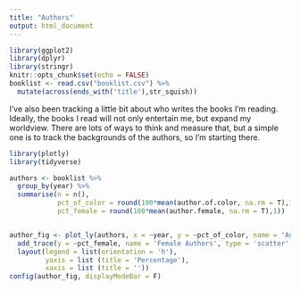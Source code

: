 ```yaml
---
title: "Authors"
output: html_document
---
```


```r
library(ggplot2)
library(dplyr)
library(stringr)
knitr::opts_chunk$set(echo = FALSE)
booklist <- read.csv("booklist.csv") %>%
  mutate(across(ends_with('title'),str_squish))

```

I've also been tracking a little bit about who writes the books I'm reading. Ideally, the books I read will not only entertain me, but expand my worldview. There are lots of ways to think and measure that, but a simple one is to track the
backgrounds of the authors, so I'm starting there.


```r

library(plotly)
library(tidyverse)

authors <- booklist %>%
  group_by(year) %>%
  summarise(n = n(),
            pct_of_color = round(100*mean(author.of.color, na.rm = T),1),
            pct_female = round(100*mean(author.female, na.rm = T),1)) 


author_fig <- plot_ly(authors, x = ~year, y = ~pct_of_color, name = 'Authors of Color', type = 'scatter', mode = 'lines+markers') %>%
  add_trace(y = ~pct_female, name = 'Female Authors', type = 'scatter', mode = 'lines+markers') %>%
  layout(legend = list(orientation = 'h'),
         yaxis = list (title = 'Percentage'),
         xaxis = list (title = ''))
config(author_fig, displayModeBar = F)
  
```

